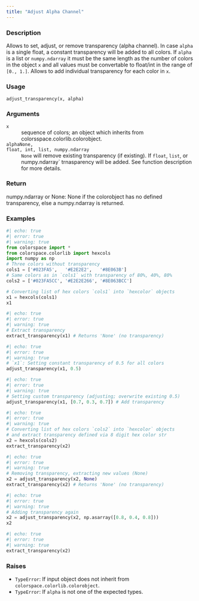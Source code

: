 ```yaml
---
title: "Adjust Alpha Channel"
---
```


### Description

Allows to set, adjust, or remove transparency (alpha channel).
In case `alpha` is a single float, a constant
transparency will be added to all colors. If `alpha` is a list or `numpy.ndarray`
it must be the same length as the number of colors in the object `x` and all
values must be convertable to float/int in the range of `[0., 1.]`. Allows to
add individual transparency for each color in `x`.

### Usage

<pre><code class='language-python'>adjust_transparency(x, alpha)</code></pre>

### Arguments

<dl class="pyp-list param-list">
  <dt style = "white-space: nowrap; font-family: monospace; vertical-align: top">
   <code id="colorspace.utils.adjust_transparency:x">x</code>
  </dt>
 <dd>sequence of colors; an object which inherits from colorsspace.colorlib.colorobject.</dd>
  <dt style = "white-space: nowrap; font-family: monospace; vertical-align: top">
   <code id="colorspace.utils.adjust_transparency:alpha">alpha</code><code class="argument-class">None, float, int, list, numpy.ndarray</code>
  </dt>
 <dd>``None`` will remove existing
transparency (if existing). If `float`, `list`, or numpy.ndarray` 
trnasparency will be added. See function description for more details.</dd>
</dl>

### Return

numpy.ndarray or None: None if the colorobject has no defined transparency,
else a numpy.ndarray is returned.

### Examples

```python
#| echo: true
#| error: true
#| warning: true
from colorspace import *
from colorspace.colorlib import hexcols
import numpy as np
# Three colors without transparency
cols1 = ['#023FA5',   '#E2E2E2',   '#8E063B']
# Same colors as in `cols1` with transparency of 80%, 40%, 80%
cols2 = ['#023FA5CC', '#E2E2E266', '#8E063BCC']

# Converting list of hex colors `cols1` into `hexcolor` objects
x1 = hexcols(cols1)
x1
```

```python
#| echo: true
#| error: true
#| warning: true
# Extract transparency
extract_transparency(x1) # Returns 'None' (no transparency)
```

```python
#| echo: true
#| error: true
#| warning: true
# `x1`: Setting constant transparency of 0.5 for all colors
adjust_transparency(x1, 0.5)
```

```python
#| echo: true
#| error: true
#| warning: true
# Setting custom transparency (adjusting; overwrite existing 0.5)
adjust_transparency(x1, [0.7, 0.3, 0.7]) # Add transparency
```

```python
#| echo: true
#| error: true
#| warning: true
# Converting list of hex colors `cols2` into `hexcolor` objects
# and extract transparency defined via 8 digit hex color str
x2 = hexcols(cols2)
extract_transparency(x2)
```

```python
#| echo: true
#| error: true
#| warning: true
# Removing transparency, extracting new values (None)
x2 = adjust_transparency(x2, None)
extract_transparency(x2) # Returns 'None' (no transparency)
```

```python
#| echo: true
#| error: true
#| warning: true
# Adding transparency again
x2 = adjust_transparency(x2, np.asarray([0.8, 0.4, 0.8]))
x2
```

```python
#| echo: true
#| error: true
#| warning: true
extract_transparency(x2)
```




### Raises

<ul class="python-raises">
<li><code class="text-warning">TypeError</code>: If input object does not inherit from `colorspace.colorlib.colorobject`.
<li><code class="text-warning">TypeError</code>: If `alpha` is not one of the expected types.
</ul>

